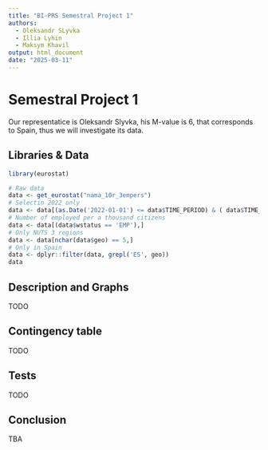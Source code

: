 ```yaml
---
title: "BI-PRS Semestral Project 1"
authors:
  - Oleksandr SLyvka
  - Illia Lyhin
  - Maksym Khavil
output: html_document
date: "2025-03-11"
---
```


# Semestral Project 1

Our representatice is Oleksandr Slyvka, his M-value is 6, that corresponds to Spain, thus we will investigate its data.

## Libraries & Data
```r
library(eurostat)
```


```r
# Raw data
data <- get_eurostat("nama_10r_3empers")
# Selectin 2022 only
data <- data[(as.Date('2022-01-01') <= data$TIME_PERIOD) & ( data$TIME_PERIOD < as.Date('2023-01-01')),]
# Number of employed per a thousand citizens
data <- data[(data$wstatus == 'EMP'),]
# Only NUTS 3 regions
data <- data[nchar(data$geo) == 5,]
# Only in Spain
data <- dplyr::filter(data, grepl('ES', geo))
data
```

## Description and Graphs
TODO

## Contingency table
TODO

## Tests
TODO

## Conclusion
TBA